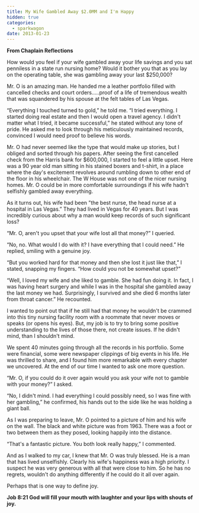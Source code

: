 ```yaml
---
title: My Wife Gambled Away $2.0MM and I'm Happy
hidden: true
categories:
  - sparkwagon
date: 2013-01-23
---
```


**From Chaplain Reflections**

How would you feel if your wife gambled away your life savings and you sat
penniless in a state run nursing home? Would it bother you that as you lay on
the operating table, she was gambling away your last $250,000?

Mr. O is an amazing man. He handed me a leather portfolio filled with cancelled
checks and court orders…..proof of a life of tremendous wealth that was
squandered by his spouse at the felt tables of Las Vegas.

“Everything I touched turned to gold,” he told me. “I tried everything. I
started doing real estate and then I would open a travel agency. I didn't matter
what I tried, it became successful,” he stated without any tone of pride. He
asked me to look through his meticulously maintained records, convinced I would
need proof to believe his words.

Mr. O had never seemed like the type that would make up stories, but I obliged
and sorted through his papers. After seeing the first cancelled check from the
Harris bank for $600,000, I started to feel a little upset. Here was a 90 year
old man sitting in his stained boxers and t-shirt, in a place where the day's
excitement revolves around rumbling down to other end of the floor in his
wheelchair. The W House was not one of the nicer nursing homes. Mr. O could be
in more comfortable surroundings if his wife hadn't selfishly gambled away
everything.

As it turns out, his wife had been ”the best nurse, the head nurse at a hospital
in Las Vegas.” They had lived in Vegas for 40 years. But I was incredibly
curious about why a man would keep records of such significant loss?

“Mr. O, aren't you upset that your wife lost all that money?” I queried.

“No, no. What would I do with it? I have everything that I could need.” He
replied, smiling with a genuine joy.

“But you worked hard for that money and then she lost it just like that,” I
stated, snapping my fingers. “How could you not be somewhat upset?”

“Well, I loved my wife and she liked to gamble. She had fun doing it. In fact, I
was having heart surgery and while I was in the hospital she gambled away the
last money we had. Surprisingly, I survived and she died 6 months later from
throat cancer.” He recounted.

I wanted to point out that if he still had that money he wouldn't be crammed
into this tiny nursing facility room with a roommate that never moves or speaks
(or opens his eyes). But, my job is to try to bring some positive understanding
to the lives of those there, not create issues. If he didn't mind, than I
shouldn't mind.

We spent 40 minutes going through all the records in his portfolio. Some were
financial, some were newspaper clippings of big events in his life. He was
thrilled to share, and I found him more remarkable with every chapter we
uncovered. At the end of our time I wanted to ask one more question.

“Mr. O, if you could do it over again would you ask your wife not to gamble with
your money?” I asked.

“No, I didn't mind. I had everything I could possibly need, so I was fine with
her gambling,” he confirmed, his hands out to the side like he was holding a
giant ball.

As I was preparing to leave, Mr. O pointed to a picture of him and his wife on
the wall. The black and white picture was from 1963. There was a foot or two
between them as they posed, looking happily into the distance.

“That's a fantastic picture. You both look really happy,” I commented.

And as I walked to my car, I knew that Mr. O was truly blessed. He is a man that
has lived unselfishly. Clearly his wife's happiness was a high priority. I
suspect he was very generous with all that were close to him. So he has no
regrets, wouldn't do anything differently if he could do it all over again.

Perhaps that is one way to define joy.

**Job 8:21 God will fill your mouth with laughter and your lips with shouts of
joy.**
